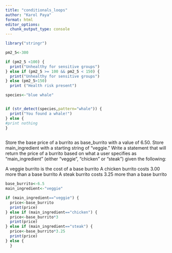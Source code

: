 ```yaml
---
title: "conditionals_loops"
author: "Karol Paya"
format: html
editor_options: 
  chunk_output_type: console
---
```

```r
library("stringr")
```

```r
pm2_5<-300

if (pm2_5 <100) {
  print("Unhealthy for sensitive groups")
} else if (pm2_5 >= 100 && pm2_5 < 150) {
  print("Unhealthy for sensitive groups")
} else (pm2_5>150)
  print ("Health risk present")

```



```r
species<-"blue whale"


if (str_detect(species,pattern="whale")) {
  print("You found a whale!")
} else {
#print nothing
}
  
```


Store the base price of a burrito as base_burrito with a value of 6.50. Store main_ingredient with a starting string of “veggie.” Write a statement that will return the price of a burrito based on what a user specifies as “main_ingredient” (either “veggie”, “chicken” or “steak”) given the following:

A veggie burrito is the cost of a base burrito
A chicken burrito costs 3.00 more than a base burrito
A steak burrito costs 3.25 more than a base burrito

```r
base_burrito<-6.5
main_ingredient<-"veggie"

if (main_ingredient=="veggie") {
  price<-base_burrito
  print(price)
} else if (main_ingredient=="chicken") {
  price<-base_burrito*3
  print(price)
} else if (main_ingredient=="steak") {
  price<-base_burrito*3.25
  print(price)
} else {
  }
```

```r

```


